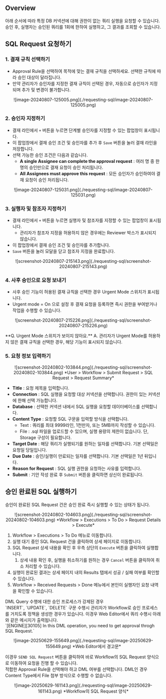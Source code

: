 
## Overview

아래 순서에 따라 특정 DB 커넥션에 대해 권한이 없는 쿼리 실행을 요청할 수 있습니다. 승인 후, 실행자는 승인된 쿼리를 1회에 한하여 실행하고, 그 결과를 조회할 수 있습니다.


## SQL Request 요청하기

### 1. 결재 규칙 선택하기

* Approval Rule을 선택하여 목적에 맞는 결재 규칙을 선택하세요. 선택한 규칙에 따라 승인 대상이 달라집니다. 
* 만약 관리자가 승인자를 지정한 결재 규칙이 선택된 경우, 자동으로 승인자가 지정되며 추가 및 변경이 불가합니다.
<p align="center">
![image-20240807-125005.png](./requesting-sql/image-20240807-125005.png)
</p>

### 2. 승인자 지정하기

* 결재 라인에서 `+` 버튼을 누르면 단계별 승인자를 지정할 수 있는 팝업창이 표시됩니다. 
* 이 팝업창에서 결재 승인 조건 및 승인자를 추가 후 `Save` 버튼을 눌러 결재 라인을 저장합니다.
* 선택 가능한 승인 조건은 다음과 같습니다. 
    *  **A single Assignee can complete the approval request**  : 여러 명 중 한 명의 승인만으로 결재 요청이 승인 처리됩니다.
    *  **All Assignees must approve this request**  : 모든 승인자가 승인하여야 결재 요청이 승인 처리됩니다.
<p align="center">
![image-20240807-125031.png](./requesting-sql/image-20240807-125031.png)
</p>

### 3. 실행자 및 참조자 지정하기

* 결재 라인에서 `+` 버튼을 누르면 실행자 및 참조자를 지정할 수 있는 팝업창이 표시됩니다. 
    * 관리자가 참조자 지정을 허용하지 않은 경우에는 Reviewer 박스가 표시되지 않습니다. 
* 이 팝업창에서 결재 승인 조건 및 승인자를 추가합니다. 
* `Save` 버튼을 눌러 모달을 닫고 참조자 지정을 완료합니다.
<p align="center">
![screenshot-20240807-215143.png](./requesting-sql/screenshot-20240807-215143.png)
</p>

### 4. 사후 승인으로 요청 보내기

* 사후 승인 기능이 허용된 결재 규칙을 선택한 경우 Urgent Mode 스위치가 표시됩니다. 
* Urgent mode = On 으로 설정 후 결재 요청을 등록하면 즉시 권한을 부여받거나 작업을 수행할 수 있습니다.
<p align="center">
![screenshot-20240807-215226.png](./requesting-sql/screenshot-20240807-215226.png)
</p>

<Callout type="important">
**Q. Urgent Mode 스위치가 보이지 않아요.**
A. 관리자가 Urgent Mode를 허용하지 않은 결재 규칙을 선택한 경우, 해당 기능이 표시되지 않습니다.
</Callout>

### 5. 요청 정보 입력하기

<p align="center">
![screenshot-20240802-103844.png](./requesting-sql/screenshot-20240802-103844.png)
*User &gt; Workflow &gt; Submit Request &gt; SQL Request &gt; Request Summary*
</p>

*  **Title**  : 요청 제목을 입력합니다.
*  **Connection**  : SQL 실행을 요청할 대상 커넥션을 선택합니다. 권한이 있는 커넥션에 한해 선택 가능합니다.
*  **Database**  : 선택한 커넥션 내에서 SQL 실행을 요청할 데이터베이스를 선택합니다.
*  **Content Type**  : 요청할 SQL 구문을 입력할 방식을 선택합니다.
    * Text : 쿼리를 최대 9999라인, 1천만자, 또는 5MB까지 작성할 수 있습니다.
    * File : .sql 파일을 업로드할 수 있으며, 실행 용량의 제한이 없습니다. 단, Storage 구성이 필요합니다.
*  **Target Date**  : 해당 쿼리가 실행되기를 원하는 일자를 선택합니다. 기본 선택일은 요청일 당일입니다.
*  **Due Date**  : 승인/실행이 만료되는 일자를 선택합니다. 기본 선택일은 1년 뒤입니다.
*  **Reason for Request**  : SQL 실행 권한을 요청하는 사유를 입력합니다.
*  **Submit**  : 기안 작성 완료 후 `Submit` 버튼을 클릭하면 상신이 완료됩니다.


## 승인 완료된 SQL 실행하기

승인이 완료된 SQL Request 건은 승인 완료 즉시 실행할 수 있는 상태가 됩니다.
<p align="center">
![screenshot-20240802-104603.png](./requesting-sql/screenshot-20240802-104603.png)
*Workflow &gt; Executions &gt; To Do &gt; Request Details &gt; Execute*
</p>

1. Workflow &gt; Executions &gt; To Do 메뉴로 이동합니다.
2. 실행 대기 중인 SQL Request 건을 클릭하여 상세 페이지로 이동합니다.
3. SQL Request 상세 내용을 확인 후 우측 상단의 `Execute` 버튼을 클릭하여 실행합니다.
    1. 상세 내용 확인 후, 실행을 취소하기를 원하는 경우 `Cancel` 버튼을 클릭하여 취소 처리할 수 있습니다.
4. 실행이 완료된 결과는 상세 페이지 내의 Results 탭에서 성공 / 실패 여부를 확인할 수 있습니다.
5. Workflow &gt; Received Requests &gt; Done 메뉴에서 본인이 실행자인 요청 내역을 확인할 수 있습니다.



<Callout type="info">
DML Query 수행에 대한 승인 프로세스가 강제된 경우<br/>`INSERT`, `UPDATE`, `DELETE` 구문 수행시 관리자가 Workflow로 승인 프로세스를 거치도록 정책을 생성한 경우가 있습니다. 이경우 Web Editor에서 쿼리 수행시 아래와 같은 메시지가 출력됩니다. <br/>`[ENGINE][30105] In this DML operation, you need to get approval throgh SQL Request.`
<p align="center">
![image-20250629-155649.png](./requesting-sql/image-20250629-155649.png)
*Web Editor에서 경고문*
</p>

이경우 `SEND SQL Request` 버튼을 클릭하여 바로 Workflow의 SQL Request 양식으로 이동하여 요청을 진행 할 수 있습니다. <br/>적합한 Approval Rule을 선택해야 하고 DML 여부를 선택합니다. DML인 경우 Content Type에서 File 첨부 방식으로 수행할 수 없습니다.
<p align="center">
![image-20250629-161143.png](./requesting-sql/image-20250629-161143.png)
*Workflow의 SQL Request 양식*
</p>
</Callout>


